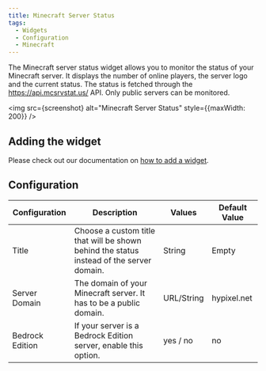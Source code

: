 ```yaml
---
title: Minecraft Server Status
tags:
  - Widgets
  - Configuration
  - Minecraft
---
```



The Minecraft server status widget allows you to monitor the status of your Minecraft server.
It displays the number of online players, the server logo and the current status.
The status is fetched through the https://api.mcsrvstat.us/ API. Only public servers can be monitored.

<img src={screenshot} alt="Minecraft Server Status" style={{maxWidth: 200}} />

## Adding the widget
Please check out our documentation on [how to add a widget](/docs/1.10.0/getting-started/after-the-installation#embed-integration-data-using-widgets).

## Configuration

| Configuration        | Description                                                                                                                    | Values      | Default Value       |
| -------------------- | ------------------------------------------------------------------------------------------------------------------------------ | ----------- | ------------------- |
| Title                | Choose a custom title that will be shown behind the status instead of the server domain.                                       | String      | Empty               |
| Server Domain        | The domain of your Minecraft server. It has to be a public domain.                                                             | URL/String  | hypixel.net         |
| Bedrock Edition      | If your server is a Bedrock Edition server, enable this option.                                                                | yes / no    | no                  |
